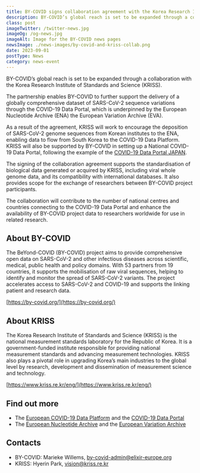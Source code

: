 ```yaml
---
title: BY-COVID signs collaboration agreement with the Korea Research Institute of Standards and Science
description: BY-COVID’s global reach is set to be expanded through a collaboration with the Korea Research Institute of Standards and Science (KRISS). 
class: post
imageTwitter: /twitter-news.jpg
imageOg: /og-news.jpg
imageAlt: Image for the BY-COVID news pages
newsImage: ./news-images/by-covid-and-kriss-collab.png
date: 2023-09-01
postType: News
category: news-event
---
```



BY-COVID’s global reach is set to be expanded through a collaboration with the Korea Research Institute of Standards and Science (KRISS). 

The partnership enables BY-COVID to further support the delivery of a globally comprehensive dataset of SARS-CoV-2 sequence variations through the COVID-19 Data Portal,  which is underpinned by the  European Nucleotide Archive (ENA) the European Variation Archive (EVA).

As a result of the agreement, KRISS will work to encourage the deposition of SARS-CoV-2 genome sequences from Korean institutes to the ENA, enabling data to flow from South Korea to the COVID-19 Data Platform. KRISS will also be supported by BY-COVID in setting up a National COVID-19 Data Portal, following the example of the [COVID-19 Data Portal JAPAN](https://www.covid19dataportal.org/partners?activeTab=National%20Data%20Portals).

The signing of the collaboration agreement supports the standardisation of biological data generated or acquired by KRISS, including viral whole genome data, and its compatibility with international databases. It also provides scope for the exchange of researchers between BY-COVID project participants.

The collaboration will contribute to the number of national centres and countries connecting to the COVID-19 Data Portal and enhance the availability of BY-COVID project data to researchers worldwide for use in related research.


## About BY-COVID

The BeYond-COVID (BY-COVID) project aims to provide comprehensive open data on SARS-CoV-2 and other infectious diseases across scientific, medical, public health and policy domains. With 53 partners from 19 countries, it supports the mobilisation of raw viral sequences, helping to identify and monitor the spread of SARS-CoV-2 variants. The project accelerates access to SARS-CoV-2 and COVID-19 and supports the linking patient and research data. 

[https://by-covid.org/](https://by-covid.org/)

## About KRISS

The Korea Research Institute of Standards and Science (KRISS) is the national measurement standards laboratory for the Republic of Korea. It is a government-funded institute responsible for providing national measurement standards and advancing measurement technologies. KRISS also plays a pivotal role in upgrading Korea’s main industries to the global level by research, development and dissemination of measurement science and technology. 

[https://www.kriss.re.kr/eng/](https://www.kriss.re.kr/eng/)

## Find out more

* The [European COVID-19 Data Platform](https://www.covid19dataportal.org/the-european-covid-19-data-platform) and the [COVID-19 Data Portal](https://www.covid19dataportal.org/)
* The [European Nucleotide Archive](https://www.ebi.ac.uk/ena/browser/home) and the [European Variation Archive](https://www.ebi.ac.uk/eva/)

## Contacts

* BY-COVID: Marieke Willems, by-covid-admin@elixir-europe.org
* KRISS: Hyerin Park, vision@kriss.re.kr

